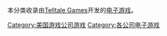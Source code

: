 {{Commons category|Telltale Games}}

本分类收录由[[Telltale_Games|Telltale Games]]开发的[[电子游戏|电子游戏]]。

{{DEFAULTSORT:Telltale Games}}
[[Category:美国游戏公司游戏|Category:美国游戏公司游戏]]
[[Category:各公司电子游戏|Category:各公司电子游戏]]